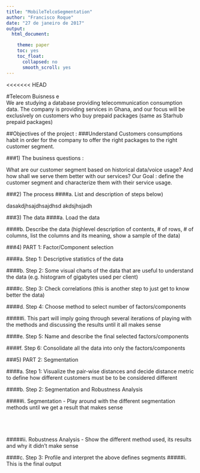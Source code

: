 ```yaml
---
title: "MobileTelcoSegmentation"
author: "Francisco Roque"
date: "27 de janeiro de 2017"
output:
  html_document:

    theme: paper
    toc: yes
    toc_float:
      collapsed: no
      smooth_scroll: yes
---
```

<<<<<<< HEAD

#Telecom Buisness e
<br>
We are studying a database providing telecommunication consumption data.
The company is providing services in Ghana, and our focus will be exclusively on customers who buy prepaid packages (same as Starhub prepaid packages)

##Objectives of the project : 
###Understand Customers consumptions habit in order for the company to offer the right packages to the right customer segment.


###1)	The business questions :

What are our customer segment based on historical data/voice usage? And how shall we serve them better with our services?
Our Goal : define the customer segment and characterize them with their service usage.


###2)	The process
####a.	List and description of steps below)

dasakdjhsajdhsajdhsd
akdsjhsjadh

###3)	The data
####a.	Load the data



####b.	Describe the data (highlevel description of contents, # of rows, # of columns, list the columns and its meaning, show a sample of the data)



###4)	PART 1: Factor/Component selection

####a.	Step 1: Descriptive statistics of the data



####b.	Step 2: Some visual charts of the data that are useful to understand the data (e.g. histogram of gigabytes used per client)




####c.	Step 3: Check correlations (this is another step to just get to know better the data)



####d.	Step 4: Choose method to select number of factors/components

#####i.	This part will imply going through several iterations of playing with the methods and discussing the results until it all makes sense




####e.	Step 5: Name and describe the final selected factors/components




####f.	Step 6: Consolidate all the data into only the factors/components




###5)	PART 2: Segmentation

####a.	Step 1: Visualize the pair-wise distances and decide distance metric to define how different customers must be to be considered different




####b.	Step 2: Segmentation and Robustness Analysis

#####i.	Segmentation - Play around with the different segmentation methods until we get a result that makes sense
<br>
<br>
<br>
<br>
<br>
#####ii.	Robustness Analysis - Show the different method used, its results and why it didn’t make sense






####c.	Step 3: Profile and interpret the above defines segments
#####i.	This is the final output
